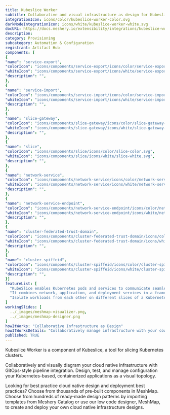 ```yaml
---
title: Kubeslice Worker
subtitle: Collaborative and visual infrastructure as design for Kubeslice Worker
integrationIcon: icons/color/kubeslice-worker-color.svg
darkModeIntegrationIcon: icons/white/kubeslice-worker-white.svg
docURL: https://docs.meshery.io/extensibility/integrations/kubeslice-worker
description: 
category: Provisioning
subcategory: Automation & Configuration
registrant: Artifact Hub
components: [
{
"name": "service-export",
"colorIcon": "icons/components/service-export/icons/color/service-export-color.svg",
"whiteIcon": "icons/components/service-export/icons/white/service-export-white.svg",
"description": "",
},
{
"name": "service-import",
"colorIcon": "icons/components/service-import/icons/color/service-import-color.svg",
"whiteIcon": "icons/components/service-import/icons/white/service-import-white.svg",
"description": "",
},
{
"name": "slice-gateway",
"colorIcon": "icons/components/slice-gateway/icons/color/slice-gateway-color.svg",
"whiteIcon": "icons/components/slice-gateway/icons/white/slice-gateway-white.svg",
"description": "",
},
{
"name": "slice",
"colorIcon": "icons/components/slice/icons/color/slice-color.svg",
"whiteIcon": "icons/components/slice/icons/white/slice-white.svg",
"description": "",
},
{
"name": "network-service",
"colorIcon": "icons/components/network-service/icons/color/network-service-color.svg",
"whiteIcon": "icons/components/network-service/icons/white/network-service-white.svg",
"description": "",
},
{
"name": "network-service-endpoint",
"colorIcon": "icons/components/network-service-endpoint/icons/color/network-service-endpoint-color.svg",
"whiteIcon": "icons/components/network-service-endpoint/icons/white/network-service-endpoint-white.svg",
"description": "",
},
{
"name": "cluster-federated-trust-domain",
"colorIcon": "icons/components/cluster-federated-trust-domain/icons/color/cluster-federated-trust-domain-color.svg",
"whiteIcon": "icons/components/cluster-federated-trust-domain/icons/white/cluster-federated-trust-domain-white.svg",
"description": "",
},
{
"name": "cluster-spiffeid",
"colorIcon": "icons/components/cluster-spiffeid/icons/color/cluster-spiffeid-color.svg",
"whiteIcon": "icons/components/cluster-spiffeid/icons/white/cluster-spiffeid-white.svg",
"description": "",
}]
featureList: [
  "KubeSlice enables Kubernetes pods and services to communicate seamlessly across clusters, clouds, edges, and data centers by creating logical application boundaries known as Slices.",
  "It combines network, application, and deployment services in a framework to accelerate application deployment in a multi-cluster, multi-tenant environment.",
  "Isolate workloads from each other on different slices of a Kubernetes cluster"
]
workingSlides: [
  ../_images/meshmap-visualizer.png,
  ../_images/meshmap-designer.png
]
howItWorks: "Collaborative Infrastructure as Design"
howItWorksDetails: "Collaboratively manage infrastructure with your coworkers synchronously sharing the same designs."
published: TRUE
---
```

<p>
Kubeslice Worker is a component of Kubeslice, a tool for slicing Kubernetes clusters.
</p>
<p>
    Collaboratively and visually diagram your cloud native infrastructure with GitOps-style pipeline integration. Design, test, and manage configuration your Kubernetes-based, containerized applications as a visual topology.
</p>
<p>
    Looking for best practice cloud native design and deployment best practices? Choose from thousands of pre-built components in MeshMap. Choose from hundreds of ready-made design patterns by importing templates from Meshery Catalog or use our low code designer, MeshMap, to create and deploy your own cloud native infrastructure designs.
</p>
